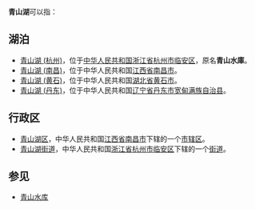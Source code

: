 '''青山湖'''可以指：

==湖泊==
*[[青山湖_(杭州)|青山湖 (杭州)]]，位于[[中华人民共和国|中华人民共和国]][[浙江省|浙江省]][[杭州市|杭州市]][[临安区|临安区]]，原名'''青山水庫'''。
*[[青山湖_(南昌)|青山湖 (南昌)]]，位于中华人民共和国[[江西省|江西省]][[南昌市|南昌市]]。
*[[青山湖_(黄石)|青山湖 (黄石)]]，位于中华人民共和国[[湖北省|湖北省]][[黄石市|黄石市]]。
*[[青山湖_(丹东)|青山湖 (丹东)]]，位于中华人民共和国[[辽宁省|辽宁省]][[丹东市|丹东市]][[宽甸满族自治县|宽甸满族自治县]]。

==行政区==
*[[青山湖区|青山湖区]]，中华人民共和国[[江西省|江西省]][[南昌市|南昌市]]下辖的一个[[市辖区|市辖区]]。
*[[青山湖街道|青山湖街道]]，中华人民共和国[[浙江省|浙江省]][[杭州市|杭州市]][[临安区|临安区]]下辖的一个[[街道|街道]]。

== 参见 ==
* [[青山水库|青山水库]]
{{disambig|Q青|Cat=三字地名消歧义}}
